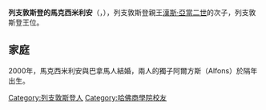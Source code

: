 {{BLP unsourced|time=2020-10-03T14:27:06+00:00}}
{{Infobox person
| name       = 馬克西米利安王子
| birth_name = {{Birth date and age|1969|5|16|df=y}}<br>{{flag|Switzerland}}[[聖加侖|聖加侖]]
| religion   = [[羅馬天主教|羅馬天主教]]
| parents    = [[漢斯·亞當二世|漢斯·亞當二世]]<br>[[玛丽·金斯基王妃_(列支敦士登)|瑪麗·金斯基]]
| family     = [[列支敦士登王朝|列支敦士登王朝]]
}}
'''列支敦斯登的馬克西米利安'''（{{lang-de|Maximilian von und zu Liechtenstein}}，{{bd|1969年|5月16日}}），列支敦斯登親王[[漢斯·亞當二世|漢斯·亞當二世]]的次子，列支敦斯登王位{{le|第五順位繼承人|Succession to the Liechtensteiner throne}}。

== 家庭 ==
2000年，馬克西米利安與巴拿馬人{{le|安潔拉·吉塞拉·布朗|Princess Angela of Liechtenstein}}結婚，兩人的獨子阿爾方斯（Alfons）於隔年出生。

{{DEFAULTSORT: Maximilian}}
[[Category:列支敦斯登人|Category:列支敦斯登人]]
[[Category:哈佛商學院校友|Category:哈佛商學院校友]]